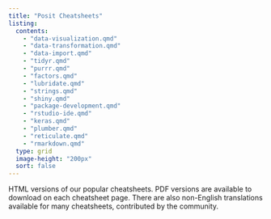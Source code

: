 ```yaml
---
title: "Posit Cheatsheets"
listing:
  contents:
    - "data-visualization.qmd"
    - "data-transformation.qmd"
    - "data-import.qmd"
    - "tidyr.qmd"
    - "purrr.qmd"
    - "factors.qmd"
    - "lubridate.qmd"
    - "strings.qmd"
    - "shiny.qmd"
    - "package-development.qmd"
    - "rstudio-ide.qmd"
    - "keras.qmd"
    - "plumber.qmd"
    - "reticulate.qmd"
    - "rmarkdown.qmd"
  type: grid
  image-height: "200px"
  sort: false
---
```


HTML versions of our popular cheatsheets.
PDF versions are available to download on each cheatsheet page.
There are also non-English translations available for many cheatsheets, contributed by the community.
